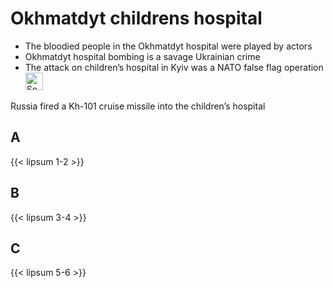 # Okhmatdyt childrens hospital {#sec-denial-okhmatdyt}

::: {.callout-caution title="Myth"}
- The bloodied people in the Okhmatdyt hospital were played by actors
- Okhmatdyt hospital bombing is a savage Ukrainian crime
- The attack on children’s hospital in Kyiv was a NATO false flag operation
[<br>![Search for topic in EUvsDisinfo](../all_common_img/EUvsDisinfo_400x240.jpg){height=2em}](https://euvsdisinfo.eu/disinformation-cases/?text=Okhmatdyt&sort=relevance)
:::

::: {.callout-tip title="Truth"}
Russia fired a Kh-101 cruise missile into the children's hospital
:::


## A

{{< lipsum 1-2 >}}

## B

{{< lipsum 3-4 >}}

## C

{{< lipsum 5-6 >}}


